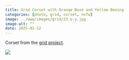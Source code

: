 ```yaml
---
title: Grid Corset with Orange Base and Yellow Boning
categories: [photo, grid, corset, nsfw]
image: ../www/images/grid/23_o-y.jpg
image-alt: ""
date: 2025-01-12
---
```


Corset from the [grid project](/posts/2025-01-27_grid-project.html).

![](../www/images/grid/23_o-y.jpg)

